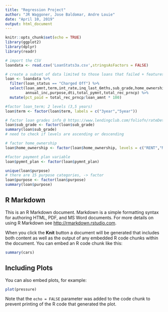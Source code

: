 ```yaml
---
title: "Regression Project"
author: "JR Waggoner, Jose Baldomar, Andre Louie"
date: "April 10, 2019"
output: html_document
---
```


```r
knitr::opts_chunk$set(echo = TRUE)
library(ggplot2)
library(dplyr)
library(readr)
```


``` r
# import the CSV
loandata <- read.csv('LoanStats3a.csv',stringsAsFactors = FALSE)

# create a subset of data limited to those loans that failed + features 
loan <- loandata %>%
  filter(loan_status == "Charged Off") %>%
  select(loan_amnt,term,int_rate,inq_last_6mths,sub_grade,home_ownership,
         annual_inc,purpose,dti,total_pymnt,total_rec_prncp) %>%
  mutate(pct_paid = total_rec_prncp/loan_amnt * 100)

#factor loan_term; 2 levels (3,5 years)
loan$term <- factor(loan$term, labels = c("3year","5year"))

# factor loan grades info @ https://www.lendingclub.com/foliofn/rateDetail.action
loan$sub_grade <- factor(loan$sub_grade)
summary(loan$sub_grade)
# need to check if levels are ascending or descending

# factor home_ownership
loan$home_ownership <- factor(loan$home_ownership, levels = c("RENT","MORTGAGE","OWN"))

#factor payment plan variable
loan$pymnt_plan <- factor(loan$pymnt_plan)

unique(loan$purpose)
# there are 15 purpose categories, -> factor 
loan$purpose <- factor(loan$purpose)
summary(loan$purpose)
```


## R Markdown

This is an R Markdown document. Markdown is a simple formatting syntax for authoring HTML, PDF, and MS Word documents. For more details on using R Markdown see <http://rmarkdown.rstudio.com>.

When you click the **Knit** button a document will be generated that includes both content as well as the output of any embedded R code chunks within the document. You can embed an R code chunk like this:

```r
summary(cars)
```

## Including Plots

You can also embed plots, for example:

```r
plot(pressure)
```

Note that the `echo = FALSE` parameter was added to the code chunk to prevent printing of the R code that generated the plot.
